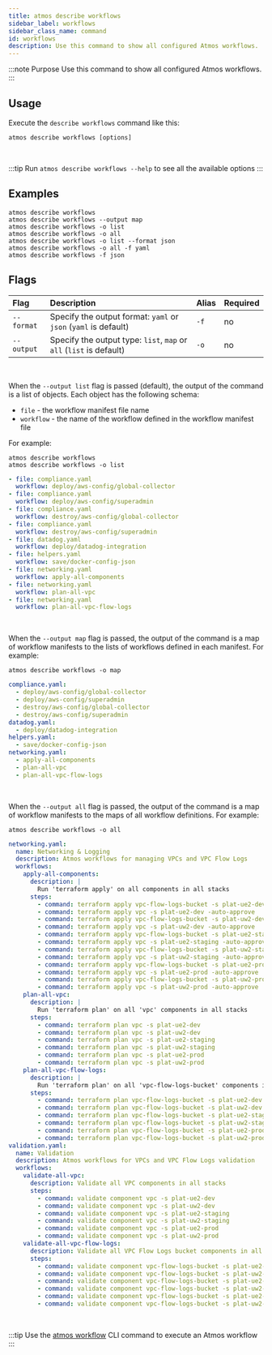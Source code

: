 ```yaml
---
title: atmos describe workflows
sidebar_label: workflows
sidebar_class_name: command
id: workflows
description: Use this command to show all configured Atmos workflows.
---
```


:::note Purpose
Use this command to show all configured Atmos workflows.
:::

<Screengrab title="atmos describe workflows --help" slug="atmos-describe-workflows--help" />

## Usage

Execute the `describe workflows` command like this:

```shell
atmos describe workflows [options]
```

<br/>

:::tip
Run `atmos describe workflows --help` to see all the available options
:::

## Examples

```shell
atmos describe workflows
atmos describe workflows --output map
atmos describe workflows -o list
atmos describe workflows -o all
atmos describe workflows -o list --format json
atmos describe workflows -o all -f yaml
atmos describe workflows -f json
```

## Flags

| Flag       | Description                                                         | Alias | Required |
|:-----------|:--------------------------------------------------------------------|:------|:---------|
| `--format` | Specify the output format: `yaml` or `json` (`yaml` is default)     | `-f`  | no       |
| `--output` | Specify the output type: `list`, `map` or `all` (`list` is default) | `-o`  | no       |

<br/>

When the `--output list` flag is passed (default), the output of the command is a list of objects. Each object has the
following schema:

- `file` - the workflow manifest file name
- `workflow` - the name of the workflow defined in the workflow manifest file

For example:

```shell
atmos describe workflows
atmos describe workflows -o list
```

```yaml
- file: compliance.yaml
  workflow: deploy/aws-config/global-collector
- file: compliance.yaml
  workflow: deploy/aws-config/superadmin
- file: compliance.yaml
  workflow: destroy/aws-config/global-collector
- file: compliance.yaml
  workflow: destroy/aws-config/superadmin
- file: datadog.yaml
  workflow: deploy/datadog-integration
- file: helpers.yaml
  workflow: save/docker-config-json
- file: networking.yaml
  workflow: apply-all-components
- file: networking.yaml
  workflow: plan-all-vpc
- file: networking.yaml
  workflow: plan-all-vpc-flow-logs
```

<br/>

When the `--output map` flag is passed, the output of the command is a map of workflow manifests to the lists of
workflows defined in each manifest.
For example:

```shell
atmos describe workflows -o map
```

```yaml
compliance.yaml:
  - deploy/aws-config/global-collector
  - deploy/aws-config/superadmin
  - destroy/aws-config/global-collector
  - destroy/aws-config/superadmin
datadog.yaml:
  - deploy/datadog-integration
helpers.yaml:
  - save/docker-config-json
networking.yaml:
  - apply-all-components
  - plan-all-vpc
  - plan-all-vpc-flow-logs
```

<br/>

When the `--output all` flag is passed, the output of the command is a map of workflow manifests to the maps of all
workflow definitions. For example:

```shell
atmos describe workflows -o all
```

```yaml
networking.yaml:
  name: Networking & Logging
  description: Atmos workflows for managing VPCs and VPC Flow Logs
  workflows:
    apply-all-components:
      description: |
        Run 'terraform apply' on all components in all stacks
      steps:
        - command: terraform apply vpc-flow-logs-bucket -s plat-ue2-dev -auto-approve
        - command: terraform apply vpc -s plat-ue2-dev -auto-approve
        - command: terraform apply vpc-flow-logs-bucket -s plat-uw2-dev -auto-approve
        - command: terraform apply vpc -s plat-uw2-dev -auto-approve
        - command: terraform apply vpc-flow-logs-bucket -s plat-ue2-staging -auto-approve
        - command: terraform apply vpc -s plat-ue2-staging -auto-approve
        - command: terraform apply vpc-flow-logs-bucket -s plat-uw2-staging -auto-approve
        - command: terraform apply vpc -s plat-uw2-staging -auto-approve
        - command: terraform apply vpc-flow-logs-bucket -s plat-ue2-prod -auto-approve
        - command: terraform apply vpc -s plat-ue2-prod -auto-approve
        - command: terraform apply vpc-flow-logs-bucket -s plat-uw2-prod -auto-approve
        - command: terraform apply vpc -s plat-uw2-prod -auto-approve
    plan-all-vpc:
      description: |
        Run 'terraform plan' on all 'vpc' components in all stacks
      steps:
        - command: terraform plan vpc -s plat-ue2-dev
        - command: terraform plan vpc -s plat-uw2-dev
        - command: terraform plan vpc -s plat-ue2-staging
        - command: terraform plan vpc -s plat-uw2-staging
        - command: terraform plan vpc -s plat-ue2-prod
        - command: terraform plan vpc -s plat-uw2-prod
    plan-all-vpc-flow-logs:
      description: |
        Run 'terraform plan' on all 'vpc-flow-logs-bucket' components in all stacks
      steps:
        - command: terraform plan vpc-flow-logs-bucket -s plat-ue2-dev
        - command: terraform plan vpc-flow-logs-bucket -s plat-uw2-dev
        - command: terraform plan vpc-flow-logs-bucket -s plat-ue2-staging
        - command: terraform plan vpc-flow-logs-bucket -s plat-uw2-staging
        - command: terraform plan vpc-flow-logs-bucket -s plat-ue2-prod
        - command: terraform plan vpc-flow-logs-bucket -s plat-uw2-prod
validation.yaml:
  name: Validation
  description: Atmos workflows for VPCs and VPC Flow Logs validation
  workflows:
    validate-all-vpc:
      description: Validate all VPC components in all stacks
      steps:
        - command: validate component vpc -s plat-ue2-dev
        - command: validate component vpc -s plat-uw2-dev
        - command: validate component vpc -s plat-ue2-staging
        - command: validate component vpc -s plat-uw2-staging
        - command: validate component vpc -s plat-ue2-prod
        - command: validate component vpc -s plat-uw2-prod
    validate-all-vpc-flow-logs:
      description: Validate all VPC Flow Logs bucket components in all stacks
      steps:
        - command: validate component vpc-flow-logs-bucket -s plat-ue2-dev
        - command: validate component vpc-flow-logs-bucket -s plat-uw2-dev
        - command: validate component vpc-flow-logs-bucket -s plat-ue2-staging
        - command: validate component vpc-flow-logs-bucket -s plat-uw2-staging
        - command: validate component vpc-flow-logs-bucket -s plat-ue2-prod
        - command: validate component vpc-flow-logs-bucket -s plat-uw2-prod
```

<br/>

:::tip
Use the [atmos workflow](/cli/commands/workflow) CLI command to execute an Atmos workflow
:::
